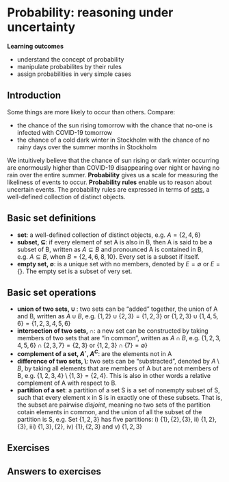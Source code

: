 # Probability: reasoning under uncertainty

**Learning outcomes**

- understand the concept of probability
- manipulate probabilites by their rules
- assign probabilities in very simple cases




## Introduction

Some things are more likely to occur than others. Compare:

- the chance of the sun rising tomorrow with the chance that no-one is infected with COVID-19 tomorrow
- the chance of a cold dark winter in Stockholm with the chance of no rainy days over the summer months in Stockholm

We intuitively believe that the chance of sun rising or dark winter occurring are enormously higher than COVID-19 disappearing over night or having no rain over the entire summer. **Probability** gives us a scale for measuring the likeliness of events to occur. **Probability rules** enable us to reason about uncertain events. The probability rules are expressed in terms of [sets](https://en.wikipedia.org/wiki/Set_(mathematics)), a well-defined collection of distinct objects.


## Basic set definitions

- **set**: a well-defined collection of distinct objects, e.g. $A = \{2, 4, 6\}$
- **subset, $\subseteq$**: if every element of set A is also in B, then A is said to be a subset of B, written as $A \subseteq B$ and pronounced A is contained in B, e.g. $A \subseteq B$, when $B = \{2, 4, 6, 8, 10\}$. Every set is a subset if itself.
- **empty set, $\emptyset$**: is a unique set with no members, denoted by $E = \emptyset$ or $E = \{\}$. The empty set is a subset of very set.

## Basic set operations

- **union of two sets, $\cup$ **: two sets can be "added" together, the union of A and B, written as $A \cup B$, e.g. $\{1, 2\} \cup \{2, 3\} = \{1, 2, 3\}$ or $\{1, 2, 3\} \cup \{1, 4, 5, 6\} = \{1, 2, 3, 4, 5, 6\}$
- **intersection of two sets, $\cap$**: a new set can be constructed by taking members of two sets that are "in common", written as $A \cap B$, e.g. $\{1, 2, 3, 4, 5, 6\} \cap \{2, 3, 7\} = \{2, 3\}$ or $\{1, 2, 3\} \cap \{7 \} = \emptyset \}$
- **complement of a set, $A´$, $A^C$**: are the elements not in A
- **difference of two sets, $\setminus$**: two sets can be "substracted", denoted by $A \setminus B$, by taking all elements that are members of A but are not members of B, e.g. $\{1, 2, 3, 4\} \setminus \{1, 3\} = \{2, 4\}$. This is also in other words a relative complement of A with respect to B.
- **partition of a set**: a partition of a set S is a set of nonempty subset of S, such that every element x in S is in exactly one of these subsets. That is, the subset are pairwise *disjoint*, meaning no two sets of the partition cotain elements in common, and the union of all the subset of the partition is S, e.g. Set $\{1, 2, 3\}$ has five partitions: i) $\{1\}, \{2\}, \{3\}$, ii) $\{1, 2\}, \{3\}$, iii) $\{1,3\}, \{2\}$, iv) $\{1\}, \{2, 3\}$ and v) $\{1,2,3\}$


<!-- **Some further properties** -->

<!-- - intersection $(\cap)$ and union $(\cup)$ are commutative: $A \cap B = B \cap A$ and $A \cup B = B \cup A$  -->
<!-- - intersection and union are associative: $(A \cap B) \cap C = A \cap (B \cap C)$ and $(A \cup B) \cup C = A \cup (B \cup C)$  -->
<!-- - union is distributive over intersection and vice versa: $A \cup (B \cap C) = (A \cup B) \cap (A \cup C)$ and $A \cap (B \cup C) = (A \cap B) \cup (A \cap C)$  -->
<!-- - de Morgan's laws: $(A \cup B)´ = A´ \cap B´$ and $(A \cap B)´ = A` \cup B´$ -->

<!-- **Example**  -->

<!-- ```{block2, type = "example"} -->

<!-- Here comes example -->

<!-- a = 1 -->


<!-- ``` -->




## Exercises

## Answers to exercises








